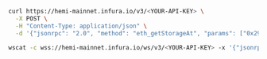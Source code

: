 
<Tabs>
  <TabItem value="curl">

```bash
curl https://hemi-mainnet.infura.io/v3/<YOUR-API-KEY> \
  -X POST \
  -H "Content-Type: application/json" \
  -d '{"jsonrpc": "2.0", "method": "eth_getStorageAt", "params": ["0x295a70b2de5e3953354a6a8344e616ed314d7251", "0x6661e9d6d8b923d5bbaab1b96e1dd51ff6ea2a93520fdc9eb75d059238b8c5e9", "0x65a8db"], "id": 1}'
```

  </TabItem>
  <TabItem value="WSS">

```bash
wscat -c wss://hemi-mainnet.infura.io/ws/v3/<YOUR-API-KEY> -x '{"jsonrpc": "2.0", "method": "eth_getStorageAt", "params": ["0x295a70b2de5e3953354a6a8344e616ed314d7251", "0x6661e9d6d8b923d5bbaab1b96e1dd51ff6ea2a93520fdc9eb75d059238b8c5e9", "0x65a8db"], "id": 1}'
```

  </TabItem>
</Tabs>
